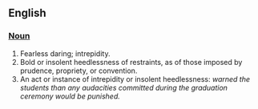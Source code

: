 == English ==

=== [[Noun]] ===

# Fearless daring; intrepidity. 
# Bold or insolent heedlessness of restraints, as of those imposed by prudence, propriety, or convention. 
# An act or instance of intrepidity or insolent heedlessness: ''warned the students than any audacities committed during the graduation ceremony would be punished.''